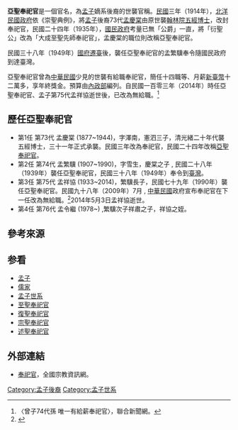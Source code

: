 {{refimprove|time=2017-01-26T01:13:10+00:00}}
'''亞聖奉祀官'''是一個官名，為[[孟子|孟子]]嫡系後裔的世襲官稱。[[民國紀元|民國]]三年（1914年），[[北洋政府|北洋民國政府]]依《崇聖典例》，將[[孟子|孟子]]後裔73代[[孟慶棠|孟慶棠]]由原世襲[[翰林院五經博士|翰林院五經博士]]，改封奉祀官，民國二十四年（1935年），[[國民政府|國民政府]]考量已無「公爵」一直，將「衍聖公」改為「大成至聖先師奉祀官」，孟慶棠的職位則改稱亞聖奉祀官。

民國三十八年（1949年）[[國府遷臺|國府遷臺]]後，襲任亞聖奉祀官的孟繁驥奉令隨國民政府到達臺灣。

亞聖奉祀官曾為[[中華民國|中華民國]]少見的世襲有給職奉祀官，簡任十四職等、月薪[[新臺幣|新臺幣]]十二萬多，享年終獎金。預算由[[中華民國內政部|內政部]]編列。自民國一百零三年（2014年）時任亞聖奉祀官、孟子第75代孟祥協逝世後，已改為無給職。<ref>〈曾子74代孫 唯一有給薪奉祀官〉，聯合新聞網。</ref>

==歷任亞聖奉祀官==
*第1任  第73代  孟慶棠 (1877~1944)，字澤南，憲泗三子，清光緒二十年代襲五經博士，三十一年正式承襲。民國三年改為奉祀官，民國二十四年改稱[[亞聖奉祀官|亞聖奉祀官]]。
*第2任  第74代  孟繁驥 (1907~1990)，字雪生，慶棠之子 , 民國二十八年（1939年）襲任亞聖奉祀官，民國三十八年（1949年）奉令到[[臺灣|臺灣]]。
*第3任  第75代  孟祥協 (1933~2014)，繁驥長子，民國七十九年（1990年）襲任亞聖奉祀官。民國九十八年（2009年）7月 , [[中華民國|中華民國]]政府宣布奉祀官在下一任改為無給職。<ref>{{Cite web |url=http://city.udn.com/54543/3538727 |title=存档副本 |accessdate=2017-06-22 |archive-date=2017-12-10 |archive-url=https://web.archive.org/web/20171210015652/http://city.udn.com/54543/3538727 |dead-url=no }}</ref>2014年5月3日孟祥協逝世。
*第4任  第76代 孟令繼 (1978~) ,繁驥次子祥肅之子，祥協之姪。
==參考來源==
{{reflist}}

==参看==
*[[孟子|孟子]]
*[[儒家|儒家]]
*[[孟子世系|孟子世系]]
*[[衍圣公|至聖奉祀官]]
*[[復聖奉祀官|復聖奉祀官]]
*[[宗聖奉祀官|宗聖奉祀官]]
*[[述聖奉祀官|述聖奉祀官]]

==外部連結==
* [https://religion.moi.gov.tw/Knowledge/Content?ci=2&cid=518 奉祀官]，全國宗教資訊網。
[[Category:孟子後裔|Category:孟子後裔]]
[[Category:孟子世系|Category:孟子世系]]